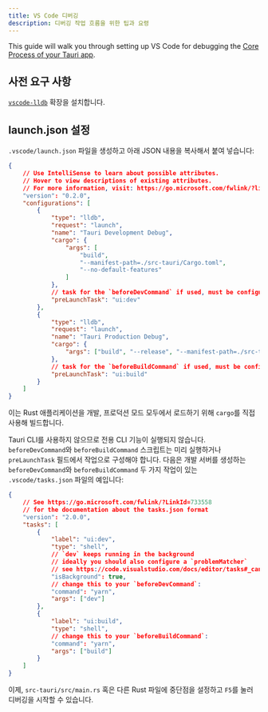 ```yaml
---
title: VS Code 디버깅
description: 디버깅 작업 흐름을 위한 팁과 요령
---
```


This guide will walk you through setting up VS Code for debugging the [Core Process of your Tauri app].

## 사전 요구 사항

[`vscode-lldb`][] 확장을 설치합니다.

## launch.json 설정

`.vscode/launch.json` 파일을 생성하고 아래 JSON 내용을 복사해서 붙여 넣습니다:

```json title=".vscode/launch.json"
{
	// Use IntelliSense to learn about possible attributes.
	// Hover to view descriptions of existing attributes.
	// For more information, visit: https://go.microsoft.com/fwlink/?linkid=830387
	"version": "0.2.0",
	"configurations": [
		{
			"type": "lldb",
			"request": "launch",
			"name": "Tauri Development Debug",
			"cargo": {
				"args": [
					"build",
					"--manifest-path=./src-tauri/Cargo.toml",
					"--no-default-features"
				]
			},
			// task for the `beforeDevCommand` if used, must be configured in `.vscode/tasks.json`
			"preLaunchTask": "ui:dev"
		},
		{
			"type": "lldb",
			"request": "launch",
			"name": "Tauri Production Debug",
			"cargo": {
				"args": ["build", "--release", "--manifest-path=./src-tauri/Cargo.toml"]
			},
			// task for the `beforeBuildCommand` if used, must be configured in `.vscode/tasks.json`
			"preLaunchTask": "ui:build"
		}
	]
}
```

이는 Rust 애플리케이션을 개발, 프로덕션 모드 모두에서 로드하기 위해 `cargo`를 직접 사용해 빌드합니다.

Tauri CLI를 사용하지 않으므로 전용 CLI 기능이 실행되지 않습니다. `beforeDevCommand`와 `beforeBuildCommand` 스크립트는 미리 실행하거나 `preLaunchTask` 필드에서 작업으로 구성해야 합니다. 다음은 개발 서버를 생성하는 `beforeDevCommand`와 `beforeBuildCommand` 두 가지 작업이 있는 `.vscode/tasks.json` 파일의 예입니다:

```json title=".vscode/tasks.json"
{
	// See https://go.microsoft.com/fwlink/?LinkId=733558
	// for the documentation about the tasks.json format
	"version": "2.0.0",
	"tasks": [
		{
			"label": "ui:dev",
			"type": "shell",
			// `dev` keeps running in the background
			// ideally you should also configure a `problemMatcher`
			// see https://code.visualstudio.com/docs/editor/tasks#_can-a-background-task-be-used-as-a-prelaunchtask-in-launchjson
			"isBackground": true,
			// change this to your `beforeDevCommand`:
			"command": "yarn",
			"args": ["dev"]
		},
		{
			"label": "ui:build",
			"type": "shell",
			// change this to your `beforeBuildCommand`:
			"command": "yarn",
			"args": ["build"]
		}
	]
}
```

이제, `src-tauri/src/main.rs` 혹은 다른 Rust 파일에 중단점을 설정하고 `F5`를 눌러 디버깅을 시작할 수 있습니다.

[`vscode-lldb`]: https://marketplace.visualstudio.com/items?itemName=vadimcn.vscode-lldb
[Core Process of your Tauri app]: ../../references/architecture/process-model.md#the-core-process

